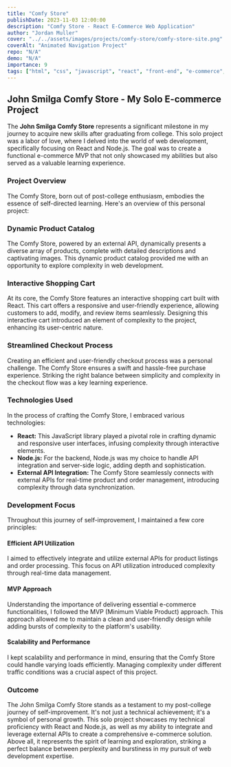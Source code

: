 ```yaml
---
title: "Comfy Store"
publishDate: 2023-11-03 12:00:00
description: "Comfy Store - React E-Commerce Web Application"
author: "Jordan Muller"
cover: "../../assets/images/projects/comfy-store/comfy-store-site.png"
coverAlt: "Animated Navigation Project"
repo: "N/A"
demo: "N/A"
importance: 9
tags: ["html", "css", "javascript", "react", "front-end", "e-commerce", "store"]
---
```


## John Smilga Comfy Store - My Solo E-commerce Project

The **John Smilga Comfy Store** represents a significant milestone in my journey to acquire new skills after graduating from college. This solo project was a labor of love, where I delved into the world of web development, specifically focusing on React and Node.js. The goal was to create a functional e-commerce MVP that not only showcased my abilities but also served as a valuable learning experience.

### Project Overview

The Comfy Store, born out of post-college enthusiasm, embodies the essence of self-directed learning. Here's an overview of this personal project:

### Dynamic Product Catalog

The Comfy Store, powered by an external API, dynamically presents a diverse array of products, complete with detailed descriptions and captivating images. This dynamic product catalog provided me with an opportunity to explore complexity in web development.

### Interactive Shopping Cart

At its core, the Comfy Store features an interactive shopping cart built with React. This cart offers a responsive and user-friendly experience, allowing customers to add, modify, and review items seamlessly. Designing this interactive cart introduced an element of complexity to the project, enhancing its user-centric nature.

### Streamlined Checkout Process

Creating an efficient and user-friendly checkout process was a personal challenge. The Comfy Store ensures a swift and hassle-free purchase experience. Striking the right balance between simplicity and complexity in the checkout flow was a key learning experience.

### Technologies Used

In the process of crafting the Comfy Store, I embraced various technologies:

- **React:** This JavaScript library played a pivotal role in crafting dynamic and responsive user interfaces, infusing complexity through interactive elements.
- **Node.js:** For the backend, Node.js was my choice to handle API integration and server-side logic, adding depth and sophistication.
- **External API Integration:** The Comfy Store seamlessly connects with external APIs for real-time product and order management, introducing complexity through data synchronization.

### Development Focus

Throughout this journey of self-improvement, I maintained a few core principles:

#### Efficient API Utilization

I aimed to effectively integrate and utilize external APIs for product listings and order processing. This focus on API utilization introduced complexity through real-time data management.

#### MVP Approach

Understanding the importance of delivering essential e-commerce functionalities, I followed the MVP (Minimum Viable Product) approach. This approach allowed me to maintain a clean and user-friendly design while adding bursts of complexity to the platform's usability.

#### Scalability and Performance

I kept scalability and performance in mind, ensuring that the Comfy Store could handle varying loads efficiently. Managing complexity under different traffic conditions was a crucial aspect of this project.

### Outcome

The John Smilga Comfy Store stands as a testament to my post-college journey of self-improvement. It's not just a technical achievement; it's a symbol of personal growth. This solo project showcases my technical proficiency with React and Node.js, as well as my ability to integrate and leverage external APIs to create a comprehensive e-commerce solution. Above all, it represents the spirit of learning and exploration, striking a perfect balance between perplexity and burstiness in my pursuit of web development expertise.
